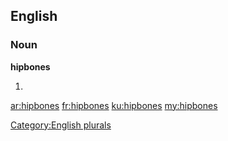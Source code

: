 ==English==

===Noun===
'''hipbones'''

# {{plural of|hipbone}}

[[Category:English plurals]]

[[ar:hipbones]]
[[fr:hipbones]]
[[ku:hipbones]]
[[my:hipbones]]